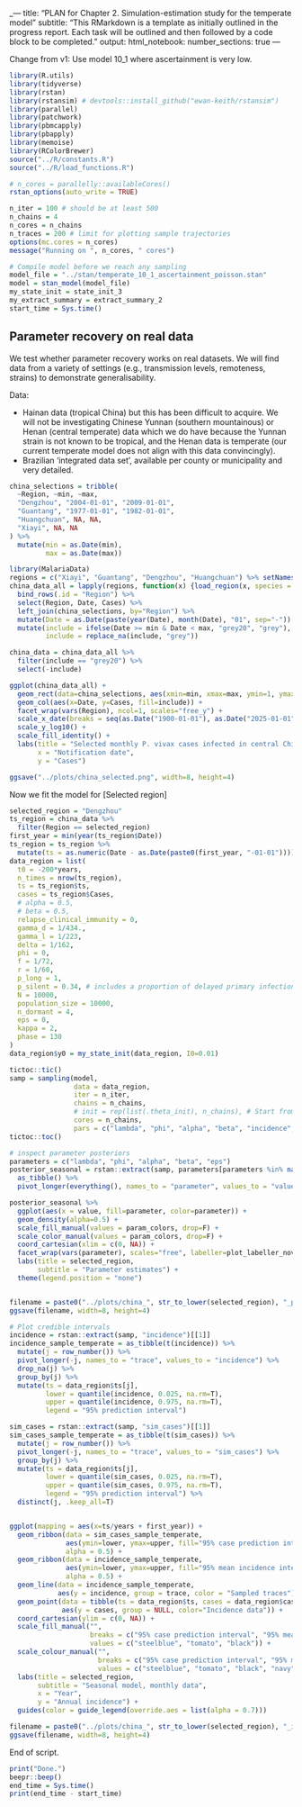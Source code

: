 _---
title: "PLAN for Chapter 2. Simulation-estimation study for the temperate model"
subtitle: "This RMarkdown is a template as initially outlined in the progress report. Each task will be outlined and then followed by a code block to be completed."
output:
html_notebook:
number_sections: true
---

Change from v1: Use model 10_1 where ascertainment is very low.

```r
library(R.utils)
library(tidyverse)
library(rstan)
library(rstansim) # devtools::install_github("ewan-keith/rstansim")
library(parallel)
library(patchwork)
library(pbmcapply)
library(pbapply)
library(memoise)
library(RColorBrewer)
source("../R/constants.R")
source("../R/load_functions.R")

# n_cores = parallelly::availableCores()
rstan_options(auto_write = TRUE)

n_iter = 100 # should be at least 500
n_chains = 4
n_cores = n_chains
n_traces = 200 # limit for plotting sample trajectories
options(mc.cores = n_cores)
message("Running on ", n_cores, " cores")

# Compile model before we reach any sampling
model_file = "../stan/temperate_10_1_ascertainment_poisson.stan"
model = stan_model(model_file)
my_state_init = state_init_3
my_extract_summary = extract_summary_2
start_time = Sys.time()
```
## Parameter recovery on real data

We test whether parameter recovery works on real datasets. We will find data from a variety of settings (e.g., transmission levels, remoteness, strains) to demonstrate generalisability.

Data:

- Hainan data (tropical China) but this has been difficult to acquire.
We will not be investigating Chinese Yunnan (southern mountainous) or Henan (central temperate) data which we do have because the Yunnan strain is not known to be tropical, and the Henan data is temperate (our current temperate model does not align with this data convincingly).
- Brazilian 'integrated data set', available per county or municipality and very detailed.

```r
china_selections = tribble(
  ~Region, ~min, ~max,
  "Dengzhou", "2004-01-01", "2009-01-01",
  "Guantang", "1977-01-01", "1982-01-01",
  "Huangchuan", NA, NA,
  "Xiayi", NA, NA
) %>%
  mutate(min = as.Date(min),
         max = as.Date(max))

library(MalariaData)
regions = c("Xiayi", "Guantang", "Dengzhou", "Huangchuan") %>% setNames({.})
china_data_all = lapply(regions, function(x) {load_region(x, species = "Vivax", source="Local")}) %>%
  bind_rows(.id = "Region") %>%
  select(Region, Date, Cases) %>%
  left_join(china_selections, by="Region") %>%
  mutate(Date = as.Date(paste(year(Date), month(Date), "01", sep="-")) + months(1) - days(1)) %>% # Align to last day of the month
  mutate(include = ifelse(Date >= min & Date < max, "grey20", "grey"),
         include = replace_na(include, "grey"))

china_data = china_data_all %>%
  filter(include == "grey20") %>%
  select(-include)

ggplot(china_data_all) +
  geom_rect(data=china_selections, aes(xmin=min, xmax=max, ymin=1, ymax=Inf, x=NULL, y=NULL), alpha=0.4, fill="tomato") +
  geom_col(aes(x=Date, y=Cases, fill=include)) +
  facet_wrap(vars(Region), ncol=1, scales="free_y") +
  scale_x_date(breaks = seq(as.Date("1900-01-01"), as.Date("2025-01-01"), by="2 years"), date_labels = "%Y", limits=c(NA_Date_, as.Date("2009-12-31"))) +
  scale_y_log10() +
  scale_fill_identity() +
  labs(title = "Selected monthly P. vivax cases infected in central China",
       x = "Notification date",
       y = "Cases")

ggsave("../plots/china_selected.png", width=8, height=4)
```

Now we fit the model for [Selected region]

```r
selected_region = "Dengzhou"
ts_region = china_data %>%
  filter(Region == selected_region)
first_year = min(year(ts_region$Date))
ts_region = ts_region %>%
  mutate(ts = as.numeric(Date - as.Date(paste0(first_year, "-01-01"))))
data_region = list(
  t0 = -200*years,
  n_times = nrow(ts_region),
  ts = ts_region$ts,
  cases = ts_region$Cases,
  # alpha = 0.5,
  # beta = 0.5,
  relapse_clinical_immunity = 0,
  gamma_d = 1/434.,
  gamma_l = 1/223,
  delta = 1/162,
  phi = 0,
  f = 1/72,
  r = 1/60,
  p_long = 1,
  p_silent = 0.34, # includes a proportion of delayed primary infections
  N = 10000,
  population_size = 10000,
  n_dormant = 4,
  eps = 0,
  kappa = 2,
  phase = 130
)
data_region$y0 = my_state_init(data_region, I0=0.01)

tictoc::tic()
samp = sampling(model,
                data = data_region,
                iter = n_iter,
                chains = n_chains,
                # init = rep(list(.theta_init), n_chains), # Start from MLE solution
                cores = n_chains,
                pars = c("lambda", "phi", "alpha", "beta", "incidence", "sim_cases"))
tictoc::toc()
```

```r
# inspect parameter posteriors
parameters = c("lambda", "phi", "alpha", "beta", "eps")
posterior_seasonal = rstan::extract(samp, parameters[parameters %in% names(samp)]) %>%
  as_tibble() %>%
  pivot_longer(everything(), names_to = "parameter", values_to = "value")

posterior_seasonal %>%
  ggplot(aes(x = value, fill=parameter, color=parameter)) +
  geom_density(alpha=0.5) +
  scale_fill_manual(values = param_colors, drop=F) +
  scale_color_manual(values = param_colors, drop=F) +
  coord_cartesian(xlim = c(0, NA)) +
  facet_wrap(vars(parameter), scales="free", labeller=plot_labeller_novar) +
  labs(title = selected_region,
       subtitle = "Parameter estimates") +
  theme(legend.position = "none")


filename = paste0("../plots/china_", str_to_lower(selected_region), "_posterior_norci_poisson.png")
ggsave(filename, width=8, height=4)

# Plot credible intervals
incidence = rstan::extract(samp, "incidence")[[1]]
incidence_sample_temperate = as_tibble(t(incidence)) %>%
  mutate(j = row_number()) %>%
  pivot_longer(-j, names_to = "trace", values_to = "incidence") %>%
  drop_na(j) %>%
  group_by(j) %>%
  mutate(ts = data_region$ts[j],
         lower = quantile(incidence, 0.025, na.rm=T),
         upper = quantile(incidence, 0.975, na.rm=T),
         legend = "95% prediction interval")

sim_cases = rstan::extract(samp, "sim_cases")[[1]]
sim_cases_sample_temperate = as_tibble(t(sim_cases)) %>%
  mutate(j = row_number()) %>%
  pivot_longer(-j, names_to = "trace", values_to = "sim_cases") %>%
  group_by(j) %>%
  mutate(ts = data_region$ts[j],
         lower = quantile(sim_cases, 0.025, na.rm=T),
         upper = quantile(sim_cases, 0.975, na.rm=T),
         legend = "95% prediction interval") %>%
  distinct(j, .keep_all=T)


ggplot(mapping = aes(x=ts/years + first_year)) +
  geom_ribbon(data = sim_cases_sample_temperate,
              aes(ymin=lower, ymax=upper, fill="95% case prediction interval"),
              alpha = 0.5) +
  geom_ribbon(data = incidence_sample_temperate,
              aes(ymin=lower, ymax=upper, fill="95% mean incidence interval"),
              alpha = 0.5) +
  geom_line(data = incidence_sample_temperate,
            aes(y = incidence, group = trace, color = "Sampled traces"), alpha=0.03) +
  geom_point(data = tibble(ts = data_region$ts, cases = data_region$cases),
             aes(y = cases, group = NULL, color="Incidence data")) +
  coord_cartesian(ylim = c(0, NA)) +
  scale_fill_manual("", 
                    breaks = c("95% case prediction interval", "95% mean incidence interval", "Incidence data"),
                    values = c("steelblue", "tomato", "black")) +
  scale_colour_manual("", 
                      breaks = c("95% case prediction interval", "95% mean incidence interval", "Incidence data", "Sampled traces"),
                      values = c("steelblue", "tomato", "black", "navy")) +
  labs(title = selected_region,
       subtitle = "Seasonal model, monthly data",
       x = "Year",
       y = "Annual incidence") +
  guides(color = guide_legend(override.aes = list(alpha = 0.7)))

filename = paste0("../plots/china_", str_to_lower(selected_region), "_incidence_norci_poisson.png")
ggsave(filename, width=8, height=4)
```

End of script.

```r
print("Done.")
beepr::beep()
end_time = Sys.time()
print(end_time - start_time)
```

